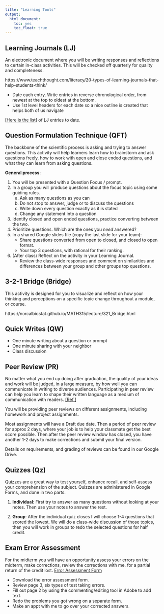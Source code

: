 ```yaml
---
title: "Learning Tools"
output: 
  html_document: 
    toc: yes
    toc_float: true
---
```


## Learning Journals (LJ)
An electronic document where you will be writing responses and reflections to certain in-class activities. This will be checked off quarterly for quality and completeness. 

https://www.teachthought.com/literacy/20-types-of-learning-journals-that-help-students-think/

* Date each entry. Write entries in reverse chronological order, from newest at the top to oldest at the bottom. 
* Use 1st level headers for each date so a nice outline is created that helps both of us navigate



[[Here is the list]](hw/lj-entries.html) of LJ entries to date. 



## Question Formulation Technique (QFT)
The backbone of the scientific process is asking and trying to answer questions. This activity will help learners learn how to brainstorm and ask questions freely, how to work with open and close ended questions, and what they can learn from asking questions. 

**General process**: 

1. You will be presented with a Question Focus / prompt. 
2. In a group you will produce questions about the focus topic using some guiding rules. 
    a. Ask as many questions as you can
    b. Do not stop to answer, judge or to discuss the questions
    c. Write down every question exactly as it is stated
    d. Change any statement into a question
3. Identify closed and open ended questions, practice converting between the two. 
4. Prioritize questions. Which are the ones you _need_ answered? 
5. In a shared Google slides file (copy the last slide for your team): 
    - Share questions converted from open to closed, and closed to open format. 
    - Your top 3 questions, with rational for their ranking. 
6. (After class) Reflect on the activity in your Learning Journal. 
    - Review the class-wide responses and comment on similarities and differences between your group and other groups top questions. 


## 3-2-1 Bridge (Bridge)
This activity is designed for you to visualize and reflect on how your thinking and perceptions on a specific topic change throughout a module, or course. 

https://norcalbiostat.github.io/MATH315/lecture/321_Bridge.html


## Quick Writes (QW)
* One minute writing about a question or prompt
* One minute sharing with your neighbor
* Class discussion



## Peer Review (PR)

No matter what you end up doing after graduation, the quality of your ideas and work will be judged, in a large measure, by how well you can communicate in writing to diverse audiences. Participating in peer review can help you learn to shape their written language as a medium of communication with readers. [[Ref.]](https://teachingcenter.wustl.edu/resources/writing-assignments-feedback/using-peer-review-to-help-students-improve-their-writing/)

You will be providing peer reviews on different assignments, including homework and project assignments. 

Most assignments will have a Draft due date. Then a period of peer review for approx 2 days, where your job is to help your classmate get the best score possible. Then after the peer review window has closed, you have another 1-2 days to make corrections and submit your final version. 

Details on requirements, and grading of reviews can be found in our Google Drive. 



## Quizzes (Qz)
Quizzes are a great way to test yourself, enhance recall, and self-assess your comprehension of the subject. Quizzes are administered in Google Forms, and done in two parts.

1. **Individual**: First try to answer as many questions without looking at your notes. Then use your notes to answer the rest. 

2. **Group**: After the individual quiz closes I will choose 1-4 questions that scored the lowest. We will do a class-wide discussion of those topics, then you will work in groups to redo the selected questions for half credit. 


## Exam Error Assessment

For the midterm you will have an opportunity assess your errors on the midterm, make corrections, review the corrections with me, for a partial return of the credit lost. [Error Assessment Form](notes/Analyzing exam errors.pdf)

* Download the error assessment form. 
* Review page 3, six types of test taking errors. 
* Fill out page 2 by using the commenting/editing tool in Adobe to add text.
* Redo the problems you got wrong on a separate form. 
* Make an appt with me to go over your corrected answers. 

